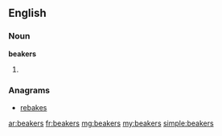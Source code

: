 ==English==

===Noun===
'''beakers'''

# {{plural of|beaker}}

===Anagrams===
* [[rebakes#English|rebakes]]

[[ar:beakers]]
[[fr:beakers]]
[[mg:beakers]]
[[my:beakers]]
[[simple:beakers]]
